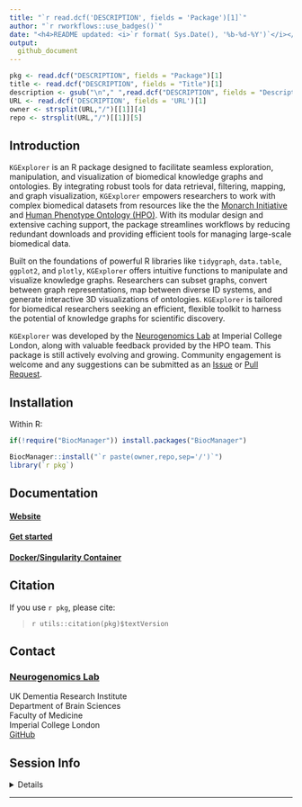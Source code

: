 ```yaml
---
title: "`r read.dcf('DESCRIPTION', fields = 'Package')[1]`"  
author: "`r rworkflows::use_badges()`" 
date: "<h4>README updated: <i>`r format( Sys.Date(), '%b-%d-%Y')`</i></h4>"
output:
  github_document
---
```


<!-- To modify Package/Title/Description/Authors fields, edit the DESCRIPTION file -->

```r
pkg <- read.dcf("DESCRIPTION", fields = "Package")[1]
title <- read.dcf("DESCRIPTION", fields = "Title")[1]
description <- gsub("\n"," ",read.dcf("DESCRIPTION", fields = "Description")[1])
URL <- read.dcf('DESCRIPTION', fields = 'URL')[1]
owner <- strsplit(URL,"/")[[1]][4]
repo <- strsplit(URL,"/")[[1]][5]
```

## Introduction

`KGExplorer` is an R package designed to facilitate seamless exploration,
manipulation, and visualization of biomedical knowledge graphs and ontologies.
By integrating robust tools for data retrieval, filtering, mapping, and graph
visualization, `KGExplorer` empowers researchers to work with complex biomedical
datasets from resources like the the
[Monarch Initiative](https://monarchinitiative.org) and
[Human Phenotype Ontology (HPO)](https://hpo.jax.org). With its modular design
and extensive caching support, the package streamlines workflows by reducing
redundant downloads and providing efficient tools for managing large-scale
biomedical data.

Built on the foundations of powerful R libraries like `tidygraph`, `data.table`,
`ggplot2`, and `plotly`, `KGExplorer` offers intuitive functions to manipulate and
visualize knowledge graphs. Researchers can subset graphs, convert between graph
representations, map between diverse ID systems, and generate interactive 3D
visualizations of ontologies. `KGExplorer` is tailored for biomedical researchers
seeking an efficient, flexible toolkit to harness the potential of knowledge
graphs for scientific discovery.

`KGExplorer` was developed by the [Neurogenomics
Lab](https://www.neurogenomics.co.uk/) at Imperial College London, along
with valuable feedback provided by the HPO team. This package is still
actively evolving and growing. Community engagement is welcome and any
suggestions can be submitted as an
[Issue](https://github.com/neurogenomics/KGExplorer/issues) or [Pull Request](https://github.com/neurogenomics/KGExplorer/pulls).

## Installation 

Within R: 

```R
if(!require("BiocManager")) install.packages("BiocManager")

BiocManager::install("`r paste(owner,repo,sep='/')`")
library(`r pkg`)
```

## Documentation 

#### [Website](https://`r owner`.github.io/`r pkg`) 
#### [Get started](https://`r owner`.github.io/`r pkg`/articles/`r pkg`)
#### [Docker/Singularity Container](https://`r owner`.github.io/`r pkg`/articles/docker.html)

## Citation

If you use ``r pkg``, please cite: 

<!-- Modify this by editing the file: inst/CITATION  -->
> `r utils::citation(pkg)$textVersion`

## Contact

### [Neurogenomics Lab](https://www.neurogenomics.co.uk)   
UK Dementia Research Institute  
Department of Brain Sciences  
Faculty of Medicine  
Imperial College London  
[GitHub](https://github.com/neurogenomics)

## Session Info 

<details> 

```r
utils::sessionInfo()
```

</details>  
<hr>
